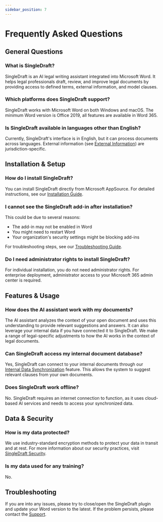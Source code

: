 ```yaml
---
sidebar_position: 7
---
```


# Frequently Asked Questions

## General Questions

### What is SingleDraft?

SingleDraft is an AI legal writing assistant integrated into Microsoft Word.
It helps legal professionals draft, review, and improve legal documents by providing
access to defined terms, external information, and model clauses.

### Which platforms does SingleDraft support?

SingleDraft works with Microsoft Word on both Windows and macOS. The minimum Word
version is Office 2019, all features are available in Word 365.

### Is SingleDraft available in languages other than English?

Currently, SingleDraft's interface is in English, but it can process documents across
languages. External information (see [External Information](/docs/features/external_information))
are jurisdiction-specific.

## Installation & Setup

### How do I install SingleDraft?

You can install SingleDraft directly from Microsoft AppSource.
For detailed instructions, see our [Installation Guide](/docs/installation).

### I cannot see the SingleDraft add-in after installation?

This could be due to several reasons:

- The add-in may not be enabled in Word
- You might need to restart Word
- Your organization's security settings might be blocking add-ins

For troubleshooting steps, see our [Troubleshooting Guide](/docs/installation/troubleshooting).

### Do I need administrator rights to install SingleDraft?

For individual installation, you do not need administrator rights.
For enterprise deployment, administrator access to your Microsoft 365 admin center is
required.

## Features & Usage

### How does the AI assistant work with my documents?

The AI assistant analyzes the context of your open document and uses this understanding
to provide relevant suggestions and answers. It can also leverage your internal data if
you have connected it to SingleDraft. We make a range of legal-specific adjustments
to how the AI works in the context of legal documents.

### Can SingleDraft access my internal document database?

Yes, SingleDraft can connect to your internal documents through our [Internal Data Synchronization](/docs/settings/integrations) feature. This allows the system to suggest relevant clauses from your own documents.

### Does SingleDraft work offline?

No. SingleDraft requires an internet connection to function, as it uses cloud-based AI
services and needs to access your synchronized data.

## Data & Security

### How is my data protected?

We use industry-standard encryption methods to protect your data in transit and at rest.
For more information about our security practices, visit
[SingleDraft Security](https://www.singledraft.ai/security).

### Is my data used for any training?

No.

## Troubleshooting

If you are into any issues, please try to close/open the SingleDraft plugin and update
your Word version to the latest. If the problem persists, please contact the
[Support](/docs/support).
